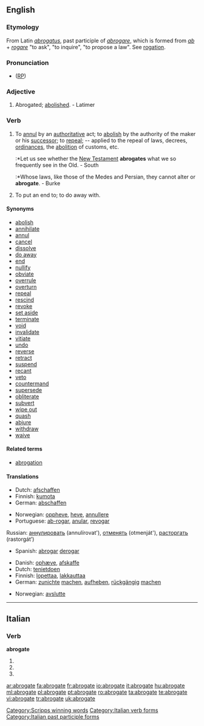 ==English==

===Etymology===
From Latin ''[[abrogatus]]'', past participle of ''[[abrogare]]'', which is formed from ''[[ab]]'' + ''[[rogare]]'' "to ask", "to inquire", "to propose a law". See [[rogation]].

===Pronunciation===
* ([[RP]]) {{IPA|/ˈæbrəgeɪt/}}

===Adjective===
{{en-adj|-}}

# {{obsolete}} Abrogated; [[abolished]]. - Latimer

===Verb===
{{en-verb|abrogat|ing}}

# {{transitive}} To [[annul]] by an [[authoritative]] act; to [[abolish]] by the authority of the maker or his [[successor]]; to [[repeal]]; -- applied to the repeal of laws, decrees, [[ordinances]], the [[abolition]] of customs, etc.
#:*Let us see whether the [[New Testament]] '''abrogates''' what we so frequently see in the Old. - South
#:*Whose laws, like those of the Medes and Persian, they cannot alter or '''abrogate'''. - Burke
# {{transitive}} To put an end to; to do away with.

====Synonyms====
* [[abolish]]
* [[annihilate]]
* [[annul]]
* [[cancel]]
* [[dissolve]]
* [[do away]]
* [[end]]
* [[nullify]]
* [[obviate]]
* [[overrule ]]
* [[overturn]]
* [[repeal]]
* [[rescind]]
* [[revoke]]
* [[set aside]]
* [[terminate]]
* [[void]]
* [[invalidate]]
* [[vitiate]]
* [[undo]]
* [[reverse]]
* [[retract]]
* [[suspend]]
* [[recant]]
* [[veto]]
* [[countermand]]
* [[supersede]]
* [[obliterate]]
* [[subvert]]
* [[wipe out]]
* [[quash]]
* [[abjure]]
* [[withdraw]]
* [[waive]]

====Related terms====
* [[abrogation]]

====Translations====
{{trans-top|to annul by an authoritative act}}
*Dutch: [[afschaffen]]
*Finnish: [[kumota]]
*German: [[abschaffen]]
{{trans-mid}}
*Norwegian: [[oppheve]], [[heve]], [[annullere]]
*Portuguese: [[ab-rogar]], [[anular]], [[revogar]]
Russian: [[аннулировать]] (annulírovat'), [[отменять]] (otmenját'), [[расторгать]] (rastorgát’)
*Spanish: [[abrogar]] [[derogar]]
{{trans-bottom}}

{{trans-top|to put an end to}}
*Danish: [[ophæve]], [[afskaffe]]
*Dutch: [[tenietdoen]]
*Finnish: [[lopettaa]], [[lakkauttaa]]
*German: [[zunichte]] [[machen]], [[aufheben]], [[rückgängig]] [[machen]]
{{trans-mid}}
*Norwegian: [[avslutte]]
{{trans-bottom}}

[[Category:Scripps winning words]]

----

==Italian==

===Verb===
'''abrogate'''

# {{form of|[[second-person|Second-person]] [[plural]] [[present tense]]|[[abrogare#Italian|abrogare]]|lang=Italian}}
# {{form of|Second-person plural [[imperative]]|abrogare#Italian|abrogare|lang=Italian}}
# {{form of|[[feminine|Feminine]] plural|[[abrogato]]}}

[[Category:Italian verb forms]]
[[Category:Italian past participle forms]]

[[ar:abrogate]]
[[fa:abrogate]]
[[fr:abrogate]]
[[io:abrogate]]
[[it:abrogate]]
[[hu:abrogate]]
[[ml:abrogate]]
[[pl:abrogate]]
[[pt:abrogate]]
[[ro:abrogate]]
[[ta:abrogate]]
[[te:abrogate]]
[[vi:abrogate]]
[[tr:abrogate]]
[[uk:abrogate]]